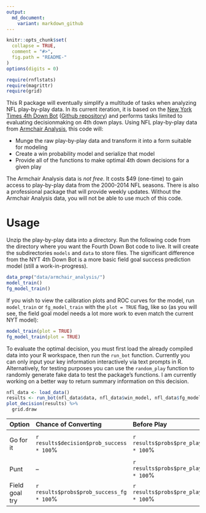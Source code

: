 ```yaml
---
output:
  md_document:
    variant: markdown_github
---
```


<!-- README.md is generated from README.Rmd. Please edit that file -->

```r
knitr::opts_chunk$set(
  collapse = TRUE,
  comment = "#>",
  fig.path = "README-"
)
options(digits = 0)

require(rnflstats)
require(magrittr)
require(grid)
```

This R package will eventually simplify a multitude of tasks when analyzing NFL play-by-play data. In its current iteration, it is based on the [New York Times 4th Down Bot](http://nyt4thdownbot.com/) ([Github repository](https://github.com/TheUpshot/4thdownbot-model)) and performs tasks limited to evaluating decisionmaking on 4th down plays. Using NFL play-by-play data from [Armchair Analysis](http://armchairanalysis.com/), this code will:

- Munge the raw play-by-play data and transform it into a form suitable for modeling
- Create a win probability model and serialize that model
- Provide all of the functions to make optimal 4th down decisions for a given play

The Armchair Analysis data is *not free*. It costs $49 (one-time) to gain access to play-by-play data from the 2000-2014 NFL seasons. There is also a professional package that will provide weekly updates. Without the Armchair Analysis data, you will not be able to use much of this code.

# Usage
Unzip the play-by-play data into a directory. Run the following code from the directory where you want the Fourth Down Bot code to live. It will create the subdirectories `models` and `data` to store files. The significant difference from the NYT 4th Down Bot is a more basic field goal success prediction model (still a work-in-progress). 

```r
data_prep("data/armchair_analysis/")
model_train()
fg_model_train()
```

If you wish to view the calibration plots and ROC curves for the model, run `model_train` or `fg_model_train` with the `plot = TRUE` flag, like so (as you will see, the field goal model needs a lot more work to even match the current NYT model):

```r
model_train(plot = TRUE)
fg_model_train(plot = TRUE)
```

To evaluate the optimal decision, you must first load the already compiled data into your R workspace, then run the `run_bot` function. Currently you can only input your key information interactively via text prompts in R. Alternatively, for testing purposes you can use the `random_play` function to randomly generate fake data to test the package's functions. I am currently working on a better way to return summary information on this decision.

```r
nfl_data <- load_data()
results <- run_bot(nfl_data$data, nfl_data$win_model, nfl_data$fg_model, random_play(nfl_data$data))
plot_decision(results) %>%
  grid.draw
```

| Option | Chance of Converting | Before Play | After Play | Change |
|:-------|:---------------------|:------------|:-----------|:-------|
| Go for it | `r results$decision$prob_success * 100`% | `r results$probs$pre_play_wp * 100`% | `r results$probs$wp_ev_goforit * 100`% | `r (results$probs$wp_ev_goforit - results$probs$pre_play_wp) * 100`% |
| Punt | -- | `r results$probs$pre_play_wp * 100`% | `r results$probs$punt_wp * 100`% | `r (results$probs$punt_wp - results$probs$pre_play_wp) * 100`% |
| Field goal try | `r results$probs$prob_success_fg * 100`% | `r results$probs$pre_play_wp * 100`% | `r results$probs$fg_ev_wp * 100`% | `r (results$probs$fg_ev_wp - results$probs$pre_play_wp) * 100`% |



